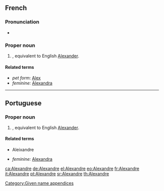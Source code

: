==French==

===Pronunciation===
* {{audio|Fr-Alexandre.ogg|audio}}

===Proper noun===
{{infl|fr|proper noun|m}}

# {{given name|male|lang=fr}}, equivalent to English [[Alexander]].
<!-- # {{given name|male|lang=fr}}, cognate to [[Alexander]]. -->

====Related terms====
* ''pet form'': [[Alex]]
* ''feminine:'' [[Alexandra]]

----

==Portuguese==

===Proper noun===
{{infl|pt|proper noun|m}}

# {{given name|male|lang=pt}}, equivalent to English [[Alexander]].

====Related terms====
* Aleixandre
<!--* ''pet form'': [[]] -->
* ''feminine:'' [[Alexandra]]

[[Category:Given name appendices]]

[[ca:Alexandre]]
[[de:Alexandre]]
[[el:Alexandre]]
[[eo:Alexandre]]
[[fr:Alexandre]]
[[it:Alexandre]]
[[pt:Alexandre]]
[[sr:Alexandre]]
[[th:Alexandre]]